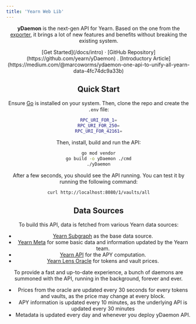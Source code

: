 ```yaml
---
title: 'Yearn Web Lib'
---
```



<Header />

**yDaemon** is the next-gen API for Yearn. Based on the one from the [exporter](https://github.com/yearn/yearn-exporter), it brings a lot of new features and benefits without breaking the existing system.

<div className="text-center" style={{marginTop: 40, marginBottom: 40}}>
[Get Started](/docs/intro) ·
[GitHub Repository](https://github.com/yearn/yDaemon) .
[Introductory Article](https://medium.com/@marcoworms/ydaemon-one-api-to-unify-all-yearn-data-4fc74dc9a33b)
</div>

## Quick Start
Ensure [Go](https://go.dev/) is installed on your system. Then, clone the repo and create the `.env` file:
```sh
RPC_URI_FOR_1=
RPC_URI_FOR_250=
RPC_URI_FOR_42161=
```

Then, install, build and run the API:
```bash
go mod vendor
go build -o yDaemon ./cmd
./yDaemon
```

After a few seconds, you should see the API running. You can test it by running the following command:
```bash
curl http://localhost:8080/1/vaults/all
```

## Data Sources
To build this API, data is fetched from various Yearn data sources:
- [Yearn Subgraph](https://thegraph.com/explorer/subgraph?id=5xMSe3wTNLgFQqsAc5SCVVwT4MiRb5AogJCuSN9PjzXF) as the base data source.
- [Yearn Meta](https://github.com/yearn/yearn-meta) for some basic data and information updated by the Yearn team.
- [Yearn API](https://api.yearn.finance/) for the APY computation.
- [Yearn Lens Oracle](https://etherscan.io/address/0xca11bde05977b3631167028862be2a173976ca11) for tokens and vault prices.

To provide a fast and up-to-date experience, a bunch of daemons are summoned with the API, running in the background, forever and ever.
- Prices from the oracle are updated every 30 seconds for every tokens and vaults, as the price may change at every block.
- APY information is updated every 10 minutes, as the underlying API is updated every 30 minutes
- Metadata is updated every day and whenever you deploy yDaemon API.
